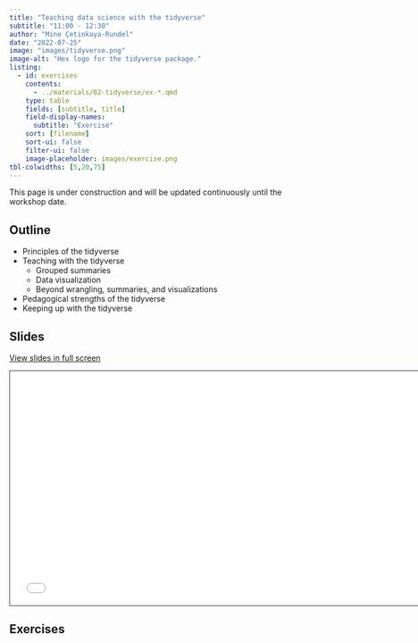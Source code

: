 ```yaml
---
title: "Teaching data science with the tidyverse"
subtitle: "11:00 - 12:30"
author: "Mine Çetinkaya-Rundel"
date: "2022-07-25"
image: "images/tidyverse.png"
image-alt: "Hex logo for the tidyverse package."
listing:
  - id: exercises
    contents:
      - ../materials/02-tidyverse/ex-*.qmd
    type: table
    fields: [subtitle, title]
    field-display-names:
      subtitle: "Exercise"
    sort: [filename]
    sort-ui: false
    filter-ui: false
    image-placeholder: images/exercise.png
tbl-colwidths: [5,20,75]
---
```


::: callout-warning
This page is under construction and will be updated continuously until the workshop date.
:::

## Outline

-   Principles of the tidyverse
-   Teaching with the tidyverse
    -   Grouped summaries
    -   Data visualization
    -   Beyond wrangling, summaries, and visualizations
-   Pedagogical strengths of the tidyverse
-   Keeping up with the tidyverse

## Slides

[View slides in full screen](../materials/02-tidyverse/index.html)

```{=html}
<iframe class="slide-deck" src="../materials/02-tidyverse/" height="420" width="747" style="border: 1px solid #2e3846;"></iframe>
```
## Exercises

::: {#exercises}
:::
